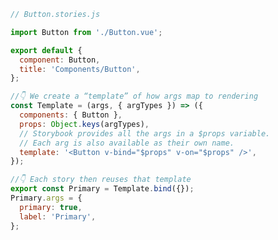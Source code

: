 ```js
// Button.stories.js

import Button from './Button.vue';

export default {
  component: Button,
  title: 'Components/Button',
};

//👇 We create a “template” of how args map to rendering
const Template = (args, { argTypes }) => ({
  components: { Button },
  props: Object.keys(argTypes),
  // Storybook provides all the args in a $props variable.
  // Each arg is also available as their own name.
  template: '<Button v-bind="$props" v-on="$props" />',
});

//👇 Each story then reuses that template
export const Primary = Template.bind({});
Primary.args = {
  primary: true,
  label: 'Primary',
};
```